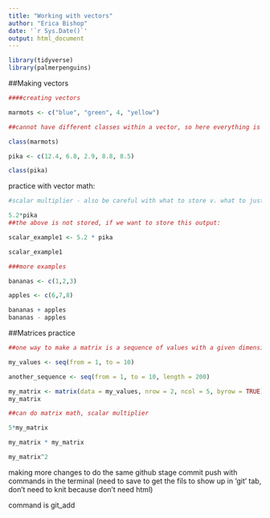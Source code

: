 ```yaml
---
title: "Working with vectors"
author: "Erica Bishop"
date: '`r Sys.Date()`'
output: html_document
---
```


```r
library(tidyverse)
library(palmerpenguins)
```

##Making vectors

```r
####creating vectors

marmots <- c("blue", "green", 4, "yellow")

##cannot have different classes within a vector, so here everything is assigned as a character, even numbers becuase characters are most flexible. Pay attention to class of objects! To check the class, use class function

class(marmots)

```

```r
pika <- c(12.4, 6.8, 2.9, 8.8, 8.5)

```

```r
class(pika)
```
practice with vector math:

```r

#scalar multiplier - also be careful with what to store v. what to just return without storing

5.2*pika
##the above is not stored, if we want to store this output:

scalar_example1 <- 5.2 * pika

scalar_example1

###more examples

bananas <- c(1,2,3)

apples <- c(6,7,8)

bananas + apples
bananas - apples
```

##Matrices practice

```r
##one way to make a matrix is a sequence of values with a given dimension - default for sequence with no by = is 1

my_values <- seq(from = 1, to = 10)

another_sequence <- seq(from = 1, to = 10, length = 200)

my_matrix <- matrix(data = my_values, nrow = 2, ncol = 5, byrow = TRUE)
my_matrix

##can do matrix math, scalar multiplier

5*my_matrix

my_matrix * my_matrix

my_matrix^2
```

making more changes to do the same github stage commit push with commands in the terminal (need to save to get the fils to show up in 'git' tab, don't need to knit because don't need html)

command is git_add



